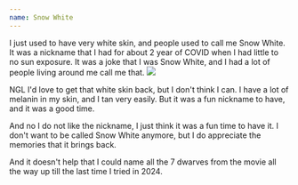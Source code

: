 ```yaml
---
name: Snow White
---
```



<article>
I just used to have very white skin, and people used to call me Snow White. It was a nickname that I had for about 2 year of COVID when I had little to no sun exposure. It was a joke that I was Snow White, and I had a lot of people living around me call me that.

<img className='max-h-[400px] max-w-200 rounded-lg' src={SnowWhite.src} />

NGL I'd love to get that white skin back, but I don't think I can. I have a lot of melanin in my skin, and I tan very easily. But it was a fun nickname to have, and it was a good time.

And no I do not like the nickname, I just think it was a fun time to have it. I don't want to be called Snow White anymore, but I do appreciate the memories that it brings back.

And it doesn't help that I could name all the 7 dwarves from the movie all the way up till the last time I tried in 2024.
</article>
